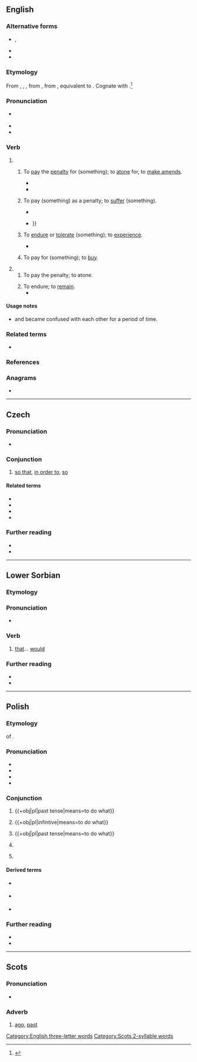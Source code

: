 {{also|Aby}}
==English==

===Alternative forms===
* {{l|en|abigg}}, {{l|en|abegge}} {{qualifier|obsolete}}
* {{l|en|abye}}
* {{l|en|abuy}}

===Etymology===
From {{inh|en|enm|abyen}}, {{m|enm|abien}}, {{m|enm|abiggen}}, from {{inh|en|ang|ābyċġan||to buy; pay for; buy off; requite; recompense; redeem; perform; execute}}, from {{inh|en|gem-pro|*uzbugjaną}}, equivalent to {{prefix|en|a|buy}}. Cognate with {{cog|got|𐌿𐍃𐌱𐌿𐌲𐌾𐌰𐌽|sc=Goth}}.<ref name=SOED>{{R:SOED5|page=11}}</ref>

===Pronunciation===
* {{a|RP|GA}} {{IPA|en|/əˈbaɪ/}}
* {{audio|en|LL-Q1860 (eng)-Vealhurl-aby.wav|Audio (Southern England)}}
* {{rhymes|en|aɪ}}

===Verb===
{{en-verb|abys|abying|abought}}

# {{lb|en|transitive}}
## {{lb|en|archaic}} To [[pay#Verb|pay]] the [[penalty]] for (something); to [[atone]] for, to [[make amends]]. {{defdate|from 12th c.}}
##: {{synonyms|en|make up}}
##* {{RQ:Langland Piers Plowman|passus=2|format=full|folio=x|passage=The Notaries and ye noye the people / Ye ſhall '''abye''' it both by god that made me made|translation=The notaries and you annoy the people / You shall '''pay the penalty for''' it both, by God that made me!|termlang=en|brackets=on}}
##* {{RQ:Shakespeare Midsummer|act=III|scene=ii|page=154|column=2|passage=Diſparage not the faith thou doſt not know, / Leſt to thy perill thou '''abide''' it deare.|brackets=on}}
## {{lb|en|archaic|figuratively}} To pay (something) as a penalty; to [[suffer]] (something). {{defdate|from 12th c.}}
##: {{synonyms|en|sustain}}
##* {{RQ:Spenser Faerie Queene|book=III|canto=IV|stanza=38|page=455|passage=Who dyes the vtmoſt dolor doth '''abye''', / But who that liues, is lefte to waile his loſſe: / So life is loſſe, and death felicity.}}
##* {{RQ:Morris Earthly Paradise|part=IV|page=339|passage=We doubt thee not; / Thy tale seems true, nor dost thou glorify / Thyself herein—certes thou wouldst '''abye''' / A heavy fate if thou shouldst lie herein— {{...}}}}
## {{lb|en|obsolete|except|Scotland}} To [[endure]] or [[tolerate]] (something); to [[experience]]. {{defdate|from 16th c.}}
##: {{synonyms|en|brook|go on|hold on|put up with|Thesaurus:persist|Thesaurus:tolerate}}
##* {{RQ:Stevenson Catriona|chapter=The Wood by Silvermills|page=131|passage=The muckle black deil was father to the Frasers, a'body kens that; and as for the Gregara, I never could '''abye''' the reek of them since I could stotter on two feet.}}
## {{lb|en|obsolete}} To pay for (something); to [[buy#Verb|buy]]. {{defdate|12th–16th c.}}
##: {{synonyms|en|procure|purchase|Thesaurus:buy}}
# {{lb|en|intransitive|obsolete}}
## To pay the penalty; to atone. {{defdate|12th–16th c.}}
##: {{synonyms|en|expiate|propitiate}}
## To endure; to [[remain#Verb|remain]]. {{defdate|14th–16th c.}}
##* {{RQ:Spenser Faerie Queene|book=III|canto=VII|stanza=3|pages=494–495|pageref=495|passage=So long as breath, and hable puiſſaunce / Did natiue corage vnto him ſupply, / His pace he freſhly forward did aduaunce, / And carried her beyond all ieopardy, / But nought that wanteth reſt, can long '''aby'''.}}

====Usage notes====
* {{m|en||Aby}} and {{m|en|abide}} became confused with each other for a period of time.

===Related terms===
* {{m|en|abide}}

===References===
<references/>

===Anagrams===
* {{anagrams|en|a=aby|Bay|YBA|bay}}

[[Category:English three-letter words]]

----

==Czech==

===Pronunciation===
* {{cs-IPA}}

===Conjunction===
{{head|cs|conjunction}}

# [[so that]], [[in order to]], [[so]]

====Related terms====
* {{l|cs|abych}}
* {{l|cs|abychom}}
* {{l|cs|abys}}
* {{l|cs|abyste}}

===Further reading===
* {{R:PSJC}}
* {{R:SSJC}}

----

==Lower Sorbian==

===Etymology===
{{univ|dsb|až|by|t1=that|t2=would}}

===Pronunciation===
* {{IPA|dsb|/ˈabɨ/}}

===Verb===
{{head|dsb|verb|defective||invariable|cat2=defective verbs}}

# [[that]]… [[would]]

===Further reading===
* {{R:dsb:Muka}}
* {{R:dsb:Starosta}}

----

==Polish==

===Etymology===
{{univerbation|pl}} of {{m|pl|[[a]] [[by]]}}.

===Pronunciation===
* {{pl-IPA}}
* {{audio|pl|Pl-aby.ogg|Audio}}
* {{hyphenation|pl|a|by}}
* {{rhymes|pl|abɨ}}

===Conjunction===
{{head|pl|conjunction}}

# {{l|en|[[to]], [[in order to]], [[so that]]}} {{gloss|connects sentences either to express the goal of a speaker, when the speaker wishes to communicate a command or wish}} {{+obj|pl|past tense|means=to do what}}
#: {{syn|pl|by|żeby|ażeby}}
#: {{uxi|pl|Mówię po to, '''aby''' nie było cicho.|I am speaking '''so that''' it isn't quiet.}}
#: {{uxi|pl|Chcę, '''abyś''' jutro przyszedł.|I want you '''to''' come tomorrow.}}
# {{l|en|to}} {{gloss|used to connect a sequence of actions}} {{+obj|pl|infintive|means=to do what}}
#: {{syn|pl|by|żeby|ażeby}}
#: {{uxi|pl|Usiadł, '''aby''' znowu wstać.|He sat down '''to''' get right back up again.}}
# {{l|en|so long as}} {{gloss|used to express a wish for anything}} {{+obj|pl|past tense|means=to do what}}
#: {{uxi|pl|Zrób to byle jak, '''aby''' szybciej|Do it any which way, '''as long as''' it's faster.}}
# {{lb|pl|colloquial}} {{non-gloss definition|introduces doubt from the speaker}}
#: {{uxi|pl|'''Aby''' tam będzie?|'''Do you really think''' he'll be there?}}
# {{l|en|[[just]] [[to]], [[for the sake of]]}}
#: {{uxi|pl|Czytał '''aby''' czytał|He read '''just to''' read}}

====Derived terms====
* {{q|adverbs}} {{l|pl|[[aby-aby]], [[aby zbyć]]}}
* {{q|preposition}} {{l|pl|aby do}}
* {{q|pohrase}} {{l|pl|aby do wiosny}}

===Further reading===
* {{R:pl:WSJP}}
* {{R:PWN}}

----

==Scots==

===Pronunciation===
* {{IPA|sco|/əˈbaɪ/}}

===Adverb===
{{sco-adv}}

# {{lb|sco|Doric Scots}} [[ago]], [[past]]

[[Category:Scots 2-syllable words]]